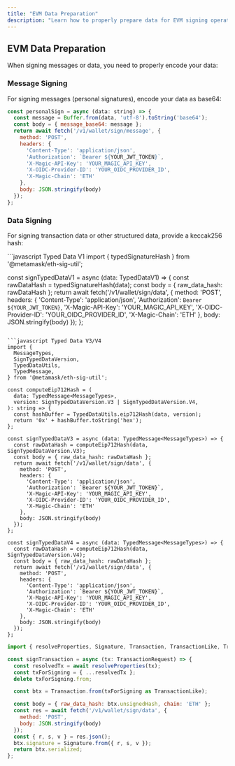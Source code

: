 ```yaml
---
title: "EVM Data Preparation"
description: "Learn how to properly prepare data for EVM signing operations with Express API, including message signing and transaction data preparation."
---
```


## EVM Data Preparation

When signing messages or data, you need to properly encode your data:

### Message Signing

For signing messages (personal signatures), encode your data as base64:

```javascript JavaScript icon="square-js"
const personalSign = async (data: string) => {
  const message = Buffer.from(data, 'utf-8').toString('base64');
  const body = { message_base64: message };
  return await fetch('/v1/wallet/sign/message', { 
    method: 'POST', 
    headers: {
      'Content-Type': 'application/json',
      'Authorization': `Bearer ${YOUR_JWT_TOKEN}`,
      'X-Magic-API-Key': 'YOUR_MAGIC_API_KEY',
      'X-OIDC-Provider-ID': 'YOUR_OIDC_PROVIDER_ID',
      'X-Magic-Chain': 'ETH'
    },
    body: JSON.stringify(body) 
  });
};
```

### Data Signing

For signing transaction data or other structured data, provide a keccak256 hash:

<CodeGroup>
```javascript Typed Data V1
import { typedSignatureHash } from '@metamask/eth-sig-util';

const signTypedDataV1 = async (data: TypedDataV1) => {
  const rawDataHash = typedSignatureHash(data);
  const body = { raw_data_hash: rawDataHash };
  return await fetch('/v1/wallet/sign/data', { 
    method: 'POST', 
    headers: {
      'Content-Type': 'application/json',
      'Authorization': `Bearer ${YOUR_JWT_TOKEN}`,
      'X-Magic-API-Key': 'YOUR_MAGIC_API_KEY',
      'X-OIDC-Provider-ID': 'YOUR_OIDC_PROVIDER_ID',
      'X-Magic-Chain': 'ETH'
    },
    body: JSON.stringify(body) 
  });
};
```

```javascript Typed Data V3/V4
import {
  MessageTypes,
  SignTypedDataVersion,
  TypedDataUtils,
  TypedMessage,
} from '@metamask/eth-sig-util';

const computeEip712Hash = (
  data: TypedMessage<MessageTypes>,
  version: SignTypedDataVersion.V3 | SignTypedDataVersion.V4,
): string => {
  const hashBuffer = TypedDataUtils.eip712Hash(data, version);
  return '0x' + hashBuffer.toString('hex');
};

const signTypedDataV3 = async (data: TypedMessage<MessageTypes>) => {
  const rawDataHash = computeEip712Hash(data, SignTypedDataVersion.V3);
  const body = { raw_data_hash: rawDataHash };
  return await fetch('/v1/wallet/sign/data', { 
    method: 'POST', 
    headers: {
      'Content-Type': 'application/json',
      'Authorization': `Bearer ${YOUR_JWT_TOKEN}`,
      'X-Magic-API-Key': 'YOUR_MAGIC_API_KEY',
      'X-OIDC-Provider-ID': 'YOUR_OIDC_PROVIDER_ID',
      'X-Magic-Chain': 'ETH'
    },
    body: JSON.stringify(body) 
  });
};

const signTypedDataV4 = async (data: TypedMessage<MessageTypes>) => {
  const rawDataHash = computeEip712Hash(data, SignTypedDataVersion.V4);
  const body = { raw_data_hash: rawDataHash };
  return await fetch('/v1/wallet/sign/data', { 
    method: 'POST', 
    headers: {
      'Content-Type': 'application/json',
      'Authorization': `Bearer ${YOUR_JWT_TOKEN}`,
      'X-Magic-API-Key': 'YOUR_MAGIC_API_KEY',
      'X-OIDC-Provider-ID': 'YOUR_OIDC_PROVIDER_ID',
      'X-Magic-Chain': 'ETH'
    },
    body: JSON.stringify(body) 
  });
};
```

```javascript Transaction Signing
import { resolveProperties, Signature, Transaction, TransactionLike, TransactionRequest } from 'ethers';

const signTransaction = async (tx: TransactionRequest) => {
  const resolvedTx = await resolveProperties(tx);
  const txForSigning = { ...resolvedTx };
  delete txForSigning.from;

  const btx = Transaction.from(txForSigning as TransactionLike);

  const body = { raw_data_hash: btx.unsignedHash, chain: 'ETH' };
  const res = await fetch('/v1/wallet/sign/data', { 
    method: 'POST', 
    body: JSON.stringify(body) 
  });
  const { r, s, v } = res.json();
  btx.signature = Signature.from({ r, s, v });
  return btx.serialized;
};
```
</CodeGroup>

